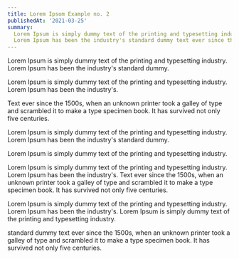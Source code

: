```yaml
---
title: Lorem Ipsom Example no. 2
publishedAt: '2021-03-25'
summary:
  Lorem Ipsum is simply dummy text of the printing and typesetting industry.
  Lorem Ipsum has been the industry's standard dummy text ever since the 1500s.
---
```


Lorem Ipsum is simply dummy text of the printing and typesetting industry. Lorem
Ipsum has been the industry's standard dummy.

Lorem Ipsum is simply dummy text of the printing and typesetting industry. Lorem
Ipsum has been the industry's.

Text ever since the 1500s, when an unknown printer took a galley of type and
scrambled it to make a type specimen book. It has survived not only five
centuries.

Lorem Ipsum is simply dummy text of the printing and typesetting industry. Lorem
Ipsum has been the industry's standard dummy.

Lorem Ipsum is simply dummy text of the printing and typesetting industry.

Lorem Ipsum is simply dummy text of the printing and typesetting industry. Lorem
Ipsum has been the industry's. Text ever since the 1500s, when an unknown
printer took a galley of type and scrambled it to make a type specimen book. It
has survived not only five centuries.

Lorem Ipsum is simply dummy text of the printing and typesetting industry. Lorem
Ipsum has been the industry's. Lorem Ipsum is simply dummy text of the printing
and typesetting industry.

standard dummy text ever since the 1500s, when an unknown printer took a galley
of type and scrambled it to make a type specimen book. It has survived not only
five centuries.
